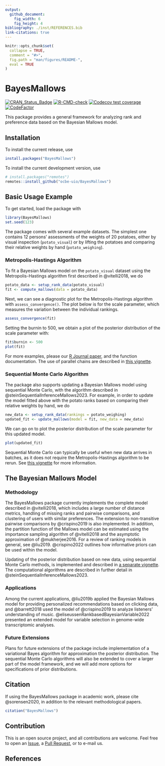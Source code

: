 ```yaml
---
output:
  github_document:
    fig_width: 6
    fig_height: 4
bibliography: ./inst/REFERENCES.bib
link-citations: true
---
```


<!-- README.md is generated from README.Rmd. Please edit that file -->

```r
knitr::opts_chunk$set(
  collapse = TRUE,
  comment = "#>",
  fig.path = "man/figures/README-",
  eval = TRUE
)
```
# BayesMallows

[![CRAN_Status_Badge](http://www.r-pkg.org/badges/version/BayesMallows)](https://cran.r-project.org/package=BayesMallows)
[![R-CMD-check](https://github.com/ocbe-uio/BayesMallows/workflows/R-CMD-check/badge.svg)](https://github.com/ocbe-uio/BayesMallows/actions)
[![Codecov test coverage](https://codecov.io/gh/ocbe-uio/BayesMallows/branch/master/graph/badge.svg)](https://app.codecov.io/gh/ocbe-uio/BayesMallows?branch=master)
[![CodeFactor](https://www.codefactor.io/repository/github/ocbe-uio/bayesmallows/badge/master)](https://www.codefactor.io/repository/github/ocbe-uio/bayesmallows/overview/master)

This package provides a general framework for analyzing rank and preference data based on the Bayesian Mallows model.

## Installation

To install the current release, use

```r
install.packages("BayesMallows")
```

To install the current development version, use

```r
# install.packages("remotes")
remotes::install_github("ocbe-uio/BayesMallows")
```

## Basic Usage Example

To get started, load the package with

```r
library(BayesMallows)
set.seed(123)
```



The package comes with several example datasets. The simplest one contains 12 persons' assessments of the weights of 20 potatoes, either by visual inspection (`potato_visual`) or by lifting the potatoes and comparing their relative weights by hand (`potato_weighing`). 

### Metropolis-Hastings Algorithm

To fit a Bayesian Mallows model on the `potato_visual` dataset using the Metropolis-Hastings algorithm first described in @vitelli2018, we do

```r
potato_data <- setup_rank_data(potato_visual)
fit <- compute_mallows(data = potato_data)
```

Next, we can see a diagnostic plot for the Metropolis-Hastings algorithm with `assess_convergence()`. The plot below is for the scale parameter, which measures the variation between the individual rankings.

```r
assess_convergence(fit)
```

Setting the burnin to 500, we obtain a plot of the posterior distribution of the scale parameter with:

```r
fit$burnin <- 500
plot(fit)
```


For more examples, please our [R Journal paper](https://journal.r-project.org/archive/2020/RJ-2020-026/index.html), and the function documentation. The use of parallel chains are described in [this vignette](https://ocbe-uio.github.io/BayesMallows/articles/parallel_chains.html).

### Sequential Monte Carlo Algorithm

The package also supports updating a Bayesian Mallows model using sequential Monte Carlo, with the algorithm described in @steinSequentialInferenceMallows2023. For example, in order to update the model fitted above with the potato ranks based on comparing their relative weights by hand, we do

```r
new_data <- setup_rank_data(rankings = potato_weighing)
updated_fit <- update_mallows(model = fit, new_data = new_data)
```

We can go on to plot the posterior distribution of the scale parameter for this updated model.

```r
plot(updated_fit)
```

Sequential Monte Carlo can typically be useful when new data arrives in batches, as it does not require the Metropolis-Hastings algorithm to be rerun. See [this vignette](https://ocbe-uio.github.io/BayesMallows/articles/SMC-Mallows.html) for more information.


## The Bayesian Mallows Model

### Methodology

The BayesMallows package currently implements the complete model described in @vitelli2018, which includes a large number of distance metrics, handling of missing ranks and pairwise comparisons, and clustering of users with similar preferences. The extension to non-transitive pairwise comparisons by @crispino2019 is also implemented. In addition, the partition function of the Mallows model can be estimated using the importance sampling algorithm of @vitelli2018 and the asymptotic approximation of @mukherjee2016. For a review of ranking models in general, see @liu2019. @crispino2022 outlines how informative priors can be used within the model. 

Updating of the posterior distribution based on new data, using sequential Monte Carlo methods, is implemented and described in [a separate vignette](https://ocbe-uio.github.io/BayesMallows/articles/SMC-Mallows.html). The computational algorithms are described in further detail in @steinSequentialInferenceMallows2023.

### Applications

Among the current applications, @liu2019b applied the Bayesian Mallows model for providing personalized recommendations based on clicking data, and @barrett2018 used the model of @crispino2019 to analyze listeners' understanding of music. @eliseussenRankbasedBayesianVariable2022 presented an extended model for variable selection in genome-wide transcriptomic analyses.

### Future Extensions

Plans for future extensions of the package include implementation of a variational Bayes algorithm for approximation the posterior distribution. The sequential Monte Carlo algorithms will also be extended to cover a larger part of the model framework, and we will add more options for specifications of prior distributions.

## Citation

If using the BayesMallows package in academic work, please cite @sorensen2020, in addition to the relevant methodological papers.

```r
citation("BayesMallows")
```


## Contribution

This is an open source project, and all contributions are welcome. Feel free to open an [Issue](https://github.com/ocbe-uio/BayesMallows/issues), a [Pull Request](https://github.com/ocbe-uio/BayesMallows/pulls), or to e-mail us.

## References
